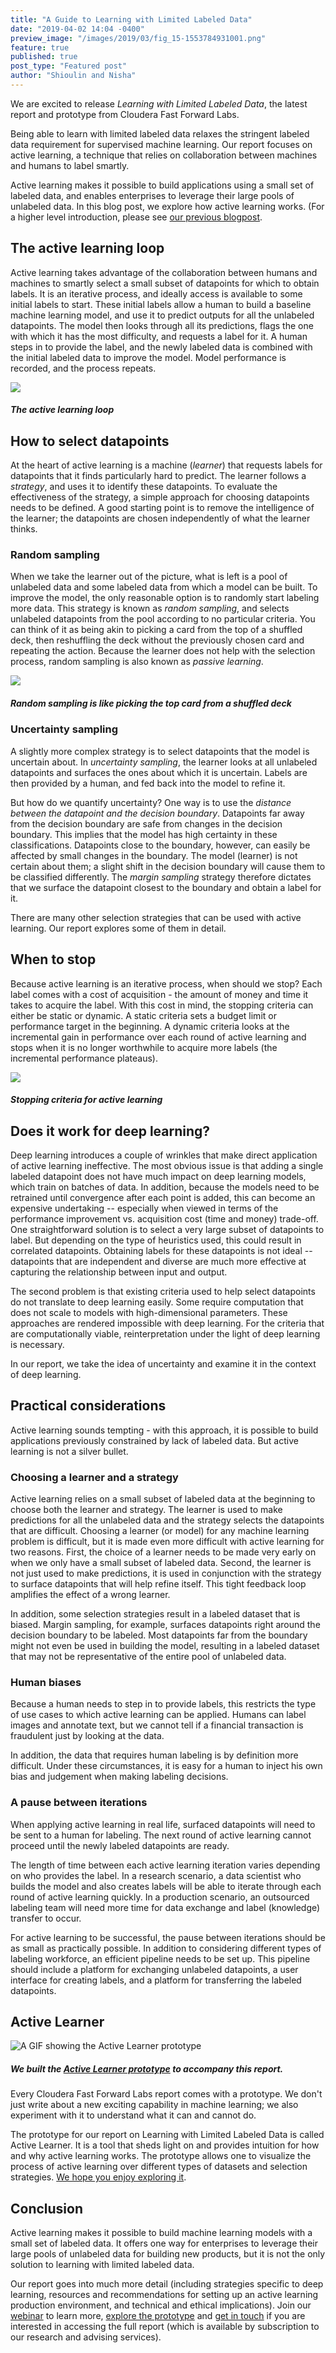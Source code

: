 ```yaml
---
title: "A Guide to Learning with Limited Labeled Data"
date: "2019-04-02 14:04 -0400"
preview_image: "/images/2019/03/fig_15-1553784931001.png"
feature: true
published: true
post_type: "Featured post"
author: "Shioulin and Nisha"
---
```


We are excited to release _Learning with Limited Labeled Data_, the latest report and prototype from Cloudera Fast Forward Labs.

Being able to learn with limited labeled data relaxes the stringent labeled data requirement for supervised machine learning. Our report focuses on active learning, a technique that relies on collaboration between machines and humans to label smartly.

Active learning makes it possible to build applications using a small set of labeled data, and enables enterprises to leverage their large pools of unlabeled data. In this blog post, we explore how active learning works. (For a higher level introduction, please see [our previous blogpost](https://blog.fastforwardlabs.com/2019/03/20/learning-with-limited-labeled-data.html).

## The active learning loop

Active learning takes advantage of the collaboration between humans and machines to smartly select a small subset of datapoints for which to obtain labels. It is an iterative process, and ideally access is available to some initial labels to start. These initial labels allow a human to build a baseline machine learning model, and use it to predict outputs for all the unlabeled datapoints. The model then looks through all its predictions, flags the one with which it has the most difficulty, and requests a label for it. A human steps in to provide the label, and the newly labeled data is combined with the initial labeled data to improve the model. Model performance is recorded, and the process repeats.

![](/images/2019/03/fig_15-1553784931001.png)
##### _The active learning loop_

## How to select datapoints

At the heart of active learning is a machine (_learner_) that requests labels
for datapoints that it finds particularly hard to predict. The learner follows a
_strategy_, and uses it to identify these datapoints. To evaluate the
effectiveness of the strategy, a simple approach for choosing datapoints needs
to be defined. A good starting point is to remove the intelligence of the
learner; the datapoints are chosen independently of what the learner thinks.

### Random sampling

When we take the learner out of the picture, what is left is a pool of unlabeled
data and some labeled data from which a model can be built. To improve the
model, the only reasonable option is to randomly start labeling more data. This
strategy is known as _random sampling_, and selects unlabeled datapoints from
the pool according to no particular criteria. You can think of it as being akin
to picking a card from the top of a shuffled deck, then reshuffling the deck without the
previously chosen card and repeating the action. Because the learner does not help with the
selection process, random sampling is also known as _passive learning_.

![](/images/2019/03/fig_19-1553784863589.png)
##### _Random sampling is like picking the top card from a shuffled deck_

### Uncertainty sampling

A slightly more complex strategy is to select datapoints that the model is
uncertain about. In _uncertainty sampling_, the learner looks at all unlabeled
datapoints and surfaces the ones about which it is uncertain. Labels are then
provided by a human, and fed back into the model to refine it.

But how do we quantify uncertainty? One way is to use the _distance between the
datapoint and the decision boundary_. Datapoints far away from the decision
boundary are safe from changes in the decision boundary. This implies that the
model has high certainty in these classifications.  Datapoints close to the
boundary, however, can easily be affected by small changes in the boundary. The
model (learner) is not certain about them; a slight shift in the decision
boundary will cause them to be classified differently. The _margin sampling_ strategy
therefore dictates that we surface the datapoint closest to the boundary and
obtain a label for it.

There are many other selection strategies that can be used with active
learning. Our report explores some of them in detail.

## When to stop

Because active learning is an iterative process, when should we stop? Each label comes with a cost of acquisition - the amount of money and time it takes to acquire the label. With this cost in mind, the stopping criteria can either be static or dynamic. A static criteria sets a budget limit or performance target in the beginning. A dynamic criteria looks at the incremental gain in performance over each round of active learning and stops when it is no longer worthwhile to acquire more labels (the incremental performance plateaus).

![](/images/2019/03/fig_9-1553784742213.png)
##### _Stopping criteria for active learning_

## Does it work for deep learning?

Deep learning introduces a couple of wrinkles that make direct application of
active learning ineffective. The most obvious issue is that adding a single
labeled datapoint does not have much impact on deep learning models, which train
on batches of data. In addition, because the models need to be retrained until
convergence after each point is added, this can become an expensive undertaking --
especially when viewed in terms of the performance improvement vs. acquisition
cost (time and money) trade-off. One straightforward solution is to select a
very large subset of datapoints to label. But depending on the type of
heuristics used, this could result in correlated datapoints. Obtaining labels
for these datapoints is not ideal -- datapoints that are independent and diverse
are much more effective at capturing the relationship between input and output.

The second problem is that existing criteria used to help select datapoints do
not translate to deep learning easily. Some require computation that does not
scale to models with high-dimensional parameters. These approaches are rendered
impossible with deep learning. For the criteria that are computationally viable,
reinterpretation under the light of deep learning is necessary.

In our report, we take the idea of uncertainty and examine it in the context of
deep learning.

## Practical considerations

Active learning sounds tempting - with this approach, it is possible to build
applications previously constrained by lack of labeled data. But active learning
is not a silver bullet.

### Choosing a learner and a strategy

Active learning relies on a small subset of labeled data at the beginning to
choose both the learner and strategy. The learner is used to make predictions
for all the unlabeled data and the strategy selects the datapoints that are
difficult. Choosing a learner (or model) for any machine learning problem is
difficult, but it is made even more difficult with active learning for two
reasons. First, the choice of a learner needs to be made very early on when we
only have a small subset of labeled data. Second, the learner is not just used
to make predictions, it is used in conjunction with the strategy to surface
datapoints that will help refine itself. This tight feedback loop amplifies the
effect of a wrong learner.

In addition, some selection strategies result in a labeled dataset that is
biased. Margin sampling, for example, surfaces datapoints right around the
decision boundary to be labeled. Most datapoints far from the boundary might not
even be used in building the model, resulting in a labeled dataset that may not be
representative of the entire pool of unlabeled data.

### Human biases

Because a human needs to step in to provide labels, this restricts the type of
use cases to which active learning can be applied. Humans can label images and
annotate text, but we cannot tell if a financial transaction is fraudulent just
by looking at the data.

In addition, the data that requires human labeling is by definition more
difficult. Under these circumstances, it is easy for a human to inject his own
bias and judgement when making labeling decisions.

### A pause between iterations

When applying active learning in real life, surfaced datapoints will need to be
sent to a human for labeling. The next round of active learning cannot proceed
until the newly labeled datapoints are ready.

The length of time between each active learning iteration varies depending on
who provides the label. In a research scenario, a data scientist who builds the
model and also creates labels will be able to iterate through each round of
active learning quickly. In a production scenario, an outsourced labeling team
will need more time for data exchange and label (knowledge) transfer to occur.

For active learning to be successful, the pause between iterations should be as
small as practically possible. In addition to considering different types of
labeling workforce, an efficient pipeline needs to be set up. This pipeline
should include a platform for exchanging unlabeled datapoints, a user interface
for creating labels, and a platform for transferring the labeled datapoints.

## Active Learner

![A GIF showing the Active Learner prototype](/images/2019/04/clip0-1554230510947.gif)
##### We built the [Active Learner prototype](https://activelearner.fastforwardlabs.com/) to accompany this report.

Every Cloudera Fast Forward Labs report comes with a prototype. We don't just
write about a new exciting capability in machine learning; we also experiment with
it to understand what it can and cannot do.

The prototype for our report on Learning with Limited Labeled Data is called Active
Learner. It is a tool that sheds light on and provides intuition for how and why
active learning works. The prototype allows one to visualize the process of
active learning over different types of datasets and selection strategies. [We hope you
enjoy exploring it](https://activelearner.fastforwardlabs.com/).

## Conclusion

Active learning makes it possible to build machine learning models with a small
set of labeled data. It offers one way for enterprises to leverage their large
pools of unlabeled data for building new products, but it is not the only
solution to learning with limited labeled data.

Our report goes into much more detail (including strategies specific to deep
learning, resources and recommendations for setting up an active learning
production environment, and technical and ethical implications). Join our
[webinar](https://www.cloudera.com/about/events/webinars/learning_with_limited_labeled_data.html?utm_medium=organicsocial&utm_source=blog&utm_campaign=ml&src=organicsocial&cid=70134000001YifA&utm_content=FF10_Blog_AMER_Webinar_2019-04-03) to learn more, [explore the
prototype](https://activelearner.fastforwardlabs.com/) and [get in
touch](https://www.cloudera.com/products/fast-forward-labs-research.html) if you
are interested in accessing the full report (which is available by subscription
to our research and advising services).
